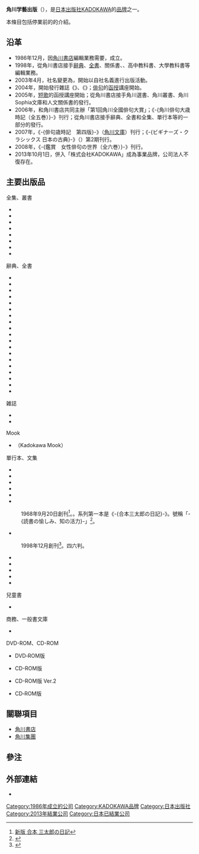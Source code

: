 {{Infobox brand  
|name = 角川學藝出版
|enname =Kadokawa Gakugei Shuppan
|logo = 
|type = 出版品牌
|originaltext = {{lang|ja|角川学芸出版}}
|markets = 
|introduced = 2013年10月1日
|discontinued = 
|previousowners = 株式會社角川學藝出版
|currentowner = [[KADOKAWA|KADOKAWA]]
|origin = {{JPN}}
|keypeople =
|website = http://www.kadokawagakugei.com/
}}
{{Infobox Company 
|company_name = 株式會社角川學藝出版
|company_name_en = Kadokawa Gakugei Shuppan Publishing Co., Ltd.
|company_logo = 
|company_type = [[株式会社|株式会社]]
|original_text = {{lang|ja|株式会社角川学芸出版}}
|company_slogan = 
|market_information = 
|abbreviated_name = 
|foundation = 1986年12月8日（飛鳥企劃）<br /> 2003年4月（角川學藝出版）
|fate = 2013年10月1日併入[[角川集團|KADOKAWA]]
|founder = 
|location = {{JPN}}[[東京都|東京都]][[千代田区|千代田区]]富士見二丁目13番3号
|zip_code = 
|area_served = 
|predecessor = 
|successor = 
|telephone_no =
|key_people = [[社長|社長]]：山下直久
|industry = 出版業、雜誌／廣告業
|products = 
|services = 
|capital = 1億[[日圓|日圓]]
|revenue = 
|operating_income = 
|profit = 
|total_asset = 
|net_asset = 
|market_value = 
|num_employees = 
|P/E ratio = 
|earnings per share = 
|Net asset value = 
|accounting_period = 
|parent = 
|major_shareholder = 
|subsid = 
|divisions =
|homepage = http://www.kadokawagakugei.com/
|footnotes =
|width =
}}
'''角川学藝出版'''（{{lang-ja|角川学芸出版}}），是[[日本|日本]][[出版社|出版社]][[角川集團|KADOKAWA]]的[[品牌|品牌]]之一。

本條目包括停業前的{{nihongo|「'''株式會社角川學藝出版'''」|株式会社角川学芸出版}}的介紹。

== 沿革 ==
* 1986年12月，因[[角川書店|角川書店]]編輯業務需要，{{nihongo|「株式會社飛鳥企劃」|株式会社飛鳥企画}}成立。
* 1998年，從角川書店接手[[辭典|辭典]]、[[百科全書|全書]]、{{Tsl|ja|古典}}關係書、{{Tsl|ja|全集|全集 (藝術)|全集}}、高中教科書、大學教科書等編輯業務。
* 2003年4月，社名變更為{{nihongo|「角川學藝出版」|角川学芸出版}}，開始以自社名義進行出版活動。
* 2004年，開始發行雜誌《{{Tsl|ja|俳句 (雑誌)|俳句 (雑誌)|俳句}}》、《{{Tsl|ja|短歌 (雑誌)|短歌 (雑誌)|短歌}}》；[[俳句|俳句]]的[[函授|函授]]講座開始。
* 2005年，[[短歌|短歌]]的函授講座開始；從角川書店接手角川選書、角川叢書、角川Sophia文庫和人文關係書的發行。
* 2006年，和角川書店共同主辦「第1回角川全國俳句大賞」；《-{角川俳句大歳時記（全五巻）}-》刊行；從角川書店接手辭典、全書和全集、單行本等的一部分的發行。
* 2007年，《-{俳句歳時記　第四版}-》（[[角川文庫|角川文庫]]）刊行；《-{ビギナーズ・クラシックス 日本の古典}-》（{{Tsl|ja|角川ソフィア文庫|角川Sophia文庫}}）第2期刊行。
* 2008年，《-{鑑賞　女性俳句の世界（全六巻）}-》刊行。
* 2013年10月1日，併入「株式会社KADOKAWA」成為事業品牌，公司法人不復存在。

== 主要出版品 ==
; 全集、叢書
* {{lang|ja|角川俳句大歳時記（春・夏・秋・冬・新年）}}
* {{lang|ja|俳句実作入門講座}}
* {{lang|ja|鑑賞 女性俳句の世界（全六巻）}}
* {{lang|ja|{{Tsl|ja|飯田龍太}}全集}}
* {{lang|ja|{{Tsl|ja|宮脇俊三}}鉄道紀行全集}}
* {{lang|ja|新古今和歌集全注釈（全六巻）}}
* {{lang|ja|[[梅原猛|梅原猛]]「神と仏」対論集}}
* {{lang|ja|新編[[中原中也|中原中也]]全集}}

; 辭典、全書
* {{lang|ja|角川新字源 改訂版}}
* {{lang|ja|角川 大字源}}
* {{lang|ja|角川現代漢字語辞典 五十音引き}}
* {{lang|ja|角川古語大辞典}}
* {{lang|ja|角川最新漢和辞典 改訂新版}}
* {{lang|ja|角川最新国語辞典}}
* {{lang|ja|角川茶道大事典 普及版}}
* {{lang|ja|角川新版日本史辞典}}
* {{lang|ja|角川世界史辞典}}
* {{lang|ja|角川日本陶磁大辞典}}
* {{lang|ja|京都市姓氏歴史人物大辞典}}
* {{lang|ja|皇室事典}}
* {{lang|ja|俳文学大辞典 普及版}}
* {{lang|ja|ハンディ版 入門{{Tsl|ja|歳時記}}}}
* {{lang|ja|名句鑑賞辞典}}
* {{lang|ja|ラルース世界文学事典}}
* {{lang|ja|古典基礎語辞典}}
* {{lang|ja|江戸時代語辞典}}
* {{lang|ja|かどかわ こどもことばえじてん 新装版}}

; 雑誌
* {{Tsl|ja|俳句 (雑誌)|俳句 (雑誌)|俳句}}
* {{Tsl|ja|短歌 (雑誌)|短歌 (雑誌)|短歌}}

; Mook
* {{lang|ja|the[[瀨戶內寂聽|寂聴]]}}（Kadokawa Mook）

; 單行本、文集
* {{nihongo|角川俳句叢書|角川俳句叢書}}
* {{nihongo|角川平成俳句叢書|角川平成俳句叢書}}
* {{nihongo|角川21世紀俳句叢書|角川21世紀俳句叢書}}
* {{nihongo|角川短歌叢書|角川短歌叢書}}
* {{nihongo|21世紀歌人Series|21世紀歌人シリーズ}}
* {{nihongo|角川選書|角川選書}}
:1968年9月20日創刊<ref>[http://www.amazon.co.jp/dp/4047034398 新版 合本 三太郎の日記]</ref>。{{Tsl|ja|四六判}}。系列第一本是{{Tsl|ja|阿部次郎}}《-{合本三太郎の日記}-》。號稱「-{読書の愉しみ、知の活力}-」<ref>{{Cite web |url=https://play.google.com/store/books/details/%E8%A7%92%E5%B7%9D%E9%81%B8%E6%9B%B8%E8%A7%A3%E8%AA%AC%E7%9B%AE%E9%8C%B2%EF%BC%92%EF%BC%90%EF%BC%91%EF%BC%93?id=9Y-oAAAAQBAJ |title=角川選書解説目録2013 |access-date=2014-06-24 |archive-date=2021-03-23 |archive-url=https://web.archive.org/web/20210323055856/https://play.google.com/store/books/details/%E8%A7%92%E5%B7%9D%E9%81%B8%E6%9B%B8%E8%A7%A3%E8%AA%AC%E7%9B%AE%E9%8C%B2%EF%BC%92%EF%BC%90%EF%BC%91%EF%BC%93?id=9Y-oAAAAQBAJ |dead-url=no }}</ref>。
* {{nihongo|角川叢書|角川叢書}}
:1998年12月創刊<ref>{{Cite web |url=http://www.7netshopping.jp/books/detail/-/accd/1101541402/ |title=野ざらし紀行評釈 角川叢書１ |access-date=2014-06-24 |archive-url=https://web.archive.org/web/20140506054929/http://www.7netshopping.jp/books/detail/-/accd/1101541402 |archive-date=2014-05-06 |dead-url=yes }}</ref>。四六判。
* {{nihongo|KG Business Books|KGビジネスブックス}}
* {{nihongo|角川学藝Books|角川学芸ブックス}}
* {{Tsl|ja|角川ソフィア文庫|角川索菲亞文庫}}
* {{lang|ja|鉄緑会東大古典問題集 資料・問題篇/解答篇}}
* {{lang|ja|鉄緑会東大数学問題集 資料・問題篇/解答篇}}

; 兒童書
* {{nihongo|Kadokawa學藝兒童名作|カドカワ学芸児童名作}}

; 商務、一般書文庫
* {{nihongo|角川Foresta|角川フォレスタ}}

; DVD-ROM、CD-ROM
* {{lang|ja|大島本源氏物語}} DVD‐ROM版
* {{lang|ja|角川古語大辞典}} CD-ROM版
* {{lang|ja|新編{{Tsl|ja|国歌大観}}}} CD-ROM版 Ver.2
* {{lang|ja|平安時代史事典}} CD‐ROM版

== 關聯項目 ==
* [[角川書店|角川書店]]
* [[角川集團|角川集團]]

== 參注 ==
{{Reflist}}

== 外部連結 ==
* {{lang|ja|[http://www.kadokawagakugei.com/ 角川学芸出版]}}

{{角川書店}}
{{角川集團}}

{{DEFAULTSORT:Kadokawa Gakugei Shuppan}}
[[Category:1986年成立的公司|Category:1986年成立的公司]]
[[Category:KADOKAWA品牌|Category:KADOKAWA品牌]]
[[Category:日本出版社|Category:日本出版社]]
[[Category:2013年結業公司|Category:2013年結業公司]]
[[Category:日本已結業公司|Category:日本已結業公司]]